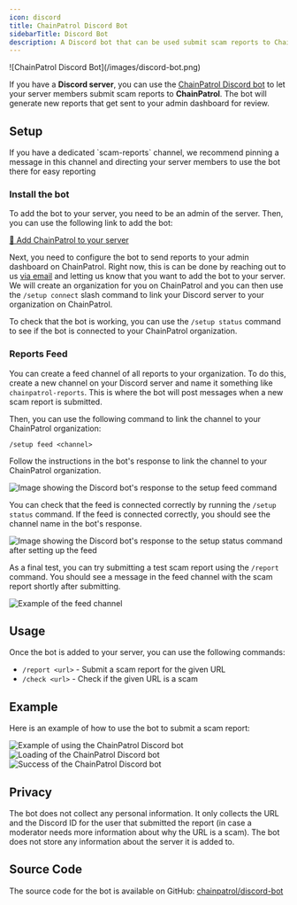 ```yaml
---
icon: discord
title: ChainPatrol Discord Bot
sidebarTitle: Discord Bot
description: A Discord bot that can be used submit scam reports to ChainPatrol
---
```


<Frame>![ChainPatrol Discord Bot](/images/discord-bot.png)</Frame>

If you have a **Discord server**, you can use the [ChainPatrol Discord bot](https://chainpatrol.io/bot)
to let your server members submit scam reports to **ChainPatrol**. The bot will generate new
reports that get sent to your admin dashboard for review.

## Setup

<Tip>
  If you have a dedicated `scam-reports` channel, we recommend pinning a message
  in this channel and directing your server members to use the bot there for
  easy reporting
</Tip>

### Install the bot

To add the bot to your server, you need to be an admin of the server. Then, you
can use the following link to add the bot:

[🚀 Add ChainPatrol to your server](https://chainpatrol.io/bot/install)

Next, you need to configure the bot to send reports to your admin dashboard on ChainPatrol. Right now,
this is can be done by reaching out to us [via email](mailto:support@chainpatrol.io?subject=%5BDiscord%20Bot%5D%20Setup%20integration%20with%20ChainPatrol&body=Hi,%20I%20would%20like%20to%20link%20the%20Discord%20bot%20to%20my%20ChainPatrol%20account%20as%20described%20here:%20https://chainpatrol.io/docs/general/discord-bot.%0A%0AThanks!)
and letting us know that you want to add the bot to your server. We will create an organization
for you on ChainPatrol and you can then use the `/setup connect` slash command to link your Discord server
to your organization on ChainPatrol.

To check that the bot is working, you can use the `/setup status` command to see if the bot is
connected to your ChainPatrol organization.

### Reports Feed

You can create a feed channel of all reports to your organization. To do this,
create a new channel on your Discord server and name it something like `chainpatrol-reports`. This is where the
bot will post messages when a new scam report is submitted.

Then, you can use the following command to link the channel to your ChainPatrol organization:

```
/setup feed <channel>
```

Follow the instructions in the bot's response to link the channel to your ChainPatrol organization.

![Image showing the Discord bot's response to the setup feed command](/images/discord-bot-feed-setup.png)

You can check that the feed is connected correctly by running the `/setup status` command. If the
feed is connected correctly, you should see the channel name in the bot's response.

![Image showing the Discord bot's response to the setup status command after setting up the feed](/images/discord-bot-feed-status.png)

As a final test, you can try submitting a test scam report using the `/report` command. You should see a message
in the feed channel with the scam report shortly after submitting.

![Example of the feed channel](/images/discord-bot-feed.png)

## Usage

Once the bot is added to your server, you can use the following commands:

- `/report <url>` - Submit a scam report for the given URL
- `/check <url>` - Check if the given URL is a scam

## Example

Here is an example of how to use the bot to submit a scam report:

![Example of using the ChainPatrol Discord bot](/images/discord-bot-prompt.png)
![Loading of the ChainPatrol Discord bot](/images/discord-bot-loading.png)
![Success of the ChainPatrol Discord bot](/images/discord-bot-success.png)

## Privacy

The bot does not collect any personal information. It only collects the URL and
the Discord ID for the user that submitted the report (in case a moderator needs
more information about why the URL is a scam). The bot does not store any information
about the server it is added to.

## Source Code

The source code for the bot is available on GitHub:
[chainpatrol/discord-bot](https://github.com/chainPatrol/discord-bot)
